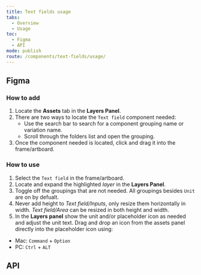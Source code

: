 ```yaml
---
title: Text fields usage
tabs:
  - Overview
  - Usage
toc:
  - Figma
  - API
mode: publish
route: /components/text-fields/usage/
---
```



## Figma

### How to add

1. Locate the **Assets** tab in the **Layers Panel**.
2. There are two ways to locate the `Text field` component needed:
   - Use the search bar to search for a component grouping name or variation name.
   - Scroll through the folders list and open the grouping.
3. Once the component needed is located, click and drag it into the frame/artboard.

### How to use

1. Select the `Text field` in the frame/artboard.
2. Locate and expand the highlighted _layer_ in the **Layers Panel**.
3. Toggle off the groupings that are not needed. All groupings besides `Unit` are on by defualt.
4. Never add height to _Text field/Inputs_, only resize them horizontally in width. _Text field/Area_ can be resized in both height and width.
5. In the **Layers panel** show the unit and/or placeholder icon as needed and adjust the unit text. Drag and drop an icon from the assets panel directly into the placeholder icon using:

- Mac: `Command` + `Option`
- PC: `Ctrl` + `ALT`

## API

<PropsTable props={TextField.__docgenInfo.props} />
